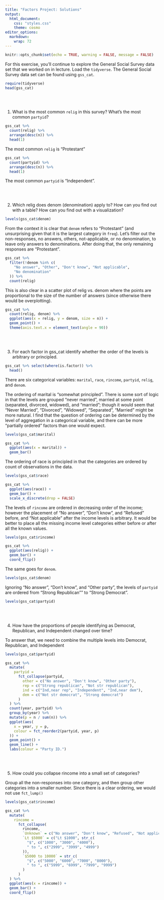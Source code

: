 ```yaml
---
title: "Factors Project: Solutions"
output:
  html_document:
    css: "styles.css"
    theme: cosmo
editor_options: 
  markdown: 
    wrap: 72
---
```


```{=html}
<style>
.list-group-item.active, .list-group-item.active:focus, .list-group-item.active:hover {
    background-color: #a6873b;
    color: black;
    font-weight: bold;
}
</style>
```
```{=html}
<style>
  .nav-pills>li>a:hover, .nav-pills>li>a:focus, .nav-pills>li.active>a,     .nav-pills>li.active>a:hover, .nav-pills>li.active>a:focus{
     background-color: #a6873b;
     font-weight: bold;
          color: black;
     }
</style>
```
```{=html}
<style>
  .nav-pills>li>a {
     color: black;
     }
</style>
```
```{=html}
<style>
  a {
     color: #a6873b;
     text-decoration: none;
     }
</style>
```
```{=html}
<style>
  a:hover {
     color: #a6873b;
     font-weight: bold;
     }
</style>
```


```r
knitr::opts_chunk$set(echo = TRUE, warning = FALSE, message = FALSE)
```



For this exercise, you'll continue to explore the General Social Survey data set that we worked on in lecture.  Load the `tidyverse`.  The General Social Survey data set can be found using `gss_cat`. 

```r
require(tidyverse)
head(gss_cat)
```


<br> <br>



1.  What is the most common `relig` in this survey? What’s the most common `partyid`? <br>


```r
gss_cat %>%
  count(relig) %>%
  arrange(desc(n)) %>%
  head(1)
```

The most common `relig` is “Protestant” <br>

```r
gss_cat %>%
  count(partyid) %>%
  arrange(desc(n)) %>%
  head(1)
```


The most common `partyid` is “Independent”.



<br> <br>



2.  Which relig does denom (denomination) apply to? How can you find out with a table? How can you find out with a visualization? <br>

```r
levels(gss_cat$denom)
```

From the context it is clear that `denom` refers to “Protestant” (and unsurprising given that it is the largest category in `freq`). Let’s filter out the non-responses, no answers, others, not-applicable, or no denomination, to leave only answers to denominations. After doing that, the only remaining responses are “Protestant”.


```r
gss_cat %>%
  filter(!denom %in% c(
    "No answer", "Other", "Don't know", "Not applicable",
    "No denomination"
  )) %>%
  count(relig)
```


This is also clear in a scatter plot of relig vs. denom where the points are proportional to the size of the number of answers (since otherwise there would be overplotting).

```r
gss_cat %>%
  count(relig, denom) %>%
  ggplot(aes(x = relig, y = denom, size = n)) +
  geom_point() +
  theme(axis.text.x = element_text(angle = 90))
```


<br> <br>

3. For each factor in gss_cat identify whether the order of the levels is arbitrary or principled. <br>


```r
gss_cat %>% select(where(is.factor)) %>% 
  head()
```

There are six categorical variables: `marital`, `race`, `rincome`, `partyid`, `relig`, and `denom`.

The ordering of marital is “somewhat principled”. There is some sort of logic in that the levels are grouped “never married”, married at some point (separated, divorced, widowed), and “married”; though it would seem that “Never Married”, “Divorced”, “Widowed”, “Separated”, “Married” might be more natural. I find that the question of ordering can be determined by the level of aggregation in a categorical variable, and there can be more “partially ordered” factors than one would expect.

```r
levels(gss_cat$marital)
```

```r
gss_cat %>%
  ggplot(aes(x = marital)) +
  geom_bar()
```

The ordering of race is principled in that the categories are ordered by count of observations in the data.

```r
levels(gss_cat$race)
```


```r
gss_cat %>%
  ggplot(aes(race)) +
  geom_bar() +
  scale_x_discrete(drop = FALSE)
```

The levels of `rincome` are ordered in decreasing order of the income; however the placement of “No answer”, “Don’t know”, and “Refused” before, and “Not applicable” after the income levels is arbitrary. It would be better to place all the missing income level categories either before or after all the known values.

```r
levels(gss_cat$rincome)
```

```r
gss_cat %>%
  ggplot(aes(relig)) +
  geom_bar() +
  coord_flip()
```


The same goes for `denom`.


```r
levels(gss_cat$denom)
```

Ignoring “No answer”, “Don’t know”, and “Other party”, the levels of `partyid` are ordered from “Strong Republican”" to “Strong Democrat”.

```r
levels(gss_cat$partyid)
```

<br> <br>


4.  How have the proportions of people identifying as Democrat, Republican, and Independent changed over time? <br>

To answer that, we need to combine the multiple levels into Democrat, Republican, and Independent

```r
levels(gss_cat$partyid)
```

```r
gss_cat %>%
  mutate(
    partyid =
      fct_collapse(partyid,
        other = c("No answer", "Don't know", "Other party"),
        rep = c("Strong republican", "Not str republican"),
        ind = c("Ind,near rep", "Independent", "Ind,near dem"),
        dem = c("Not str democrat", "Strong democrat")
      )
  ) %>%
  count(year, partyid) %>%
  group_by(year) %>%
  mutate(p = n / sum(n)) %>%
  ggplot(aes(
    x = year, y = p,
    colour = fct_reorder2(partyid, year, p)
  )) +
  geom_point() +
  geom_line() +
  labs(colour = "Party ID.")
```



<br> <br>


5. How could you collapse rincome into a small set of categories? <br>

Group all the non-responses into one category, and then group other categories into a smaller number. Since there is a clear ordering, we would not use `fct_lump()`

```r
levels(gss_cat$rincome)
```


```r
gss_cat %>%
  mutate(
    rincome =
      fct_collapse(
        rincome,
        `Unknown` = c("No answer", "Don't know", "Refused", "Not applicable"),
        `Lt $5000` = c("Lt $1000", str_c(
          "$", c("1000", "3000", "4000"),
          " to ", c("2999", "3999", "4999")
        )),
        `$5000 to 10000` = str_c(
          "$", c("5000", "6000", "7000", "8000"),
          " to ", c("5999", "6999", "7999", "9999")
        )
      )
  ) %>%
  ggplot(aes(x = rincome)) +
  geom_bar() +
  coord_flip()
```



